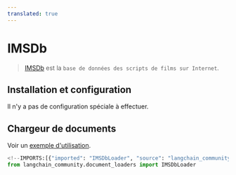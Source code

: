 ```yaml
---
translated: true
---
```


# IMSDb

>[IMSDb](https://imsdb.com/) est la `base de données des scripts de films sur Internet`.
>

## Installation et configuration

Il n'y a pas de configuration spéciale à effectuer.

## Chargeur de documents

Voir un [exemple d'utilisation](/docs/integrations/document_loaders/imsdb).

```python
<!--IMPORTS:[{"imported": "IMSDbLoader", "source": "langchain_community.document_loaders", "docs": "https://api.python.langchain.com/en/latest/document_loaders/langchain_community.document_loaders.imsdb.IMSDbLoader.html", "title": "IMSDb"}]-->
from langchain_community.document_loaders import IMSDbLoader
```
